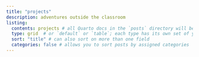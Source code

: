```yaml
---
title: "projects"
description: adventures outside the classroom
listing: 
  contents: projects # all Quarto docs in the `posts` directory will be included on your listing page
  type: grid  # or `default` or `table`; each type has its own set of yaml options to include
  sort: "title" # can also sort on more than one field
  categories: false # allows you to sort posts by assigned categories 
---
```

